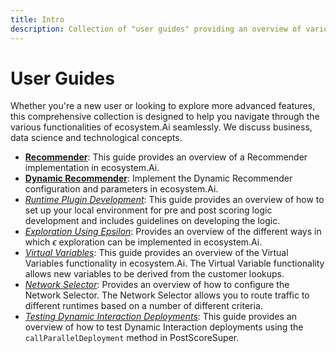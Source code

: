 ```yaml
---
title: Intro
description: Collection of "user guides" providing an overview of various features offered by ecosystem.Ai
---
```



# User Guides

Whether you're a new user or looking to explore more advanced features, this comprehensive collection is designed to help you navigate through the various functionalities of ecosystem.Ai seamlessly. We discuss business, data science and technological concepts.

- [**Recommender**](/docs/user_guides/recommender): This guide provides an overview of a Recommender implementation in ecosystem.Ai.
- [**Dynamic Recommender**](/docs/user_guides/dynamic): Implement the Dynamic Recommender configuration and parameters in ecosystem.Ai.
- [*Runtime Plugin Development*](/docs/user_guides/runtime_plugin_development): This guide provides an overview of how to set up your local environment for pre and post scoring logic development and includes guidelines on developing the logic.
- [*Exploration Using Epsilon*](/docs/user_guides/epsilon_exploration): Provides an overview of the different ways in which $\epsilon$ exploration can be implemented in ecosystem.Ai.
- [*Virtual Variables*](/docs/user_guides/virtual_variables): This guide provides an overview of the Virtual Variables functionality in ecosystem.Ai. The Virtual Variable functionality allows new variables to be derived from the customer lookups.
- [*Network Selector*](/docs/user_guides/network): Provides an overview of how to configure the Network Selector. The Network Selector allows you to route traffic to different runtimes based on a number of different criteria.
- [*Testing Dynamic Interaction Deployments*](/docs/user_guides/dynamic_interaction_deployments): This guide provides an overview of how to test Dynamic Interaction deployments using the `callParallelDeployment` method in PostScoreSuper.
